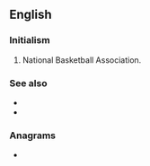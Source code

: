 ==English==
{{wikipedia|National Basketball Association}}

===Initialism===
{{rfc-header|Initialism}}
{{head|en|initialism}}

# {{lb|en|sports}} National Basketball Association.

===See also===
* {{l|en|FIBA}}
* {{l|en|WNBA}}

===Anagrams===
* {{anagrams|en|ABN|BAN|BNA|Ban|NAB|ban|nab}}